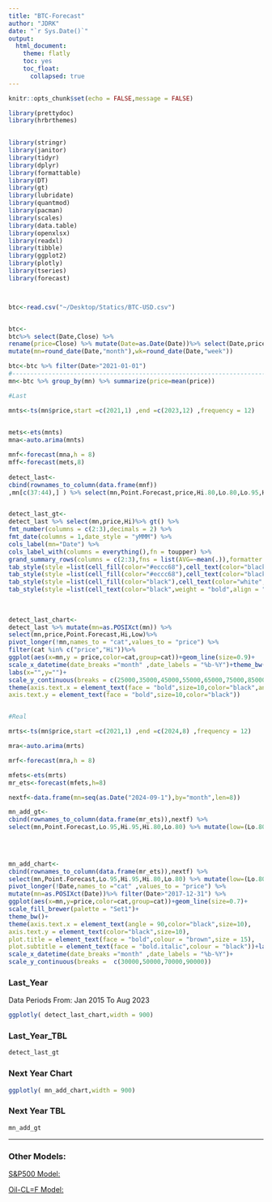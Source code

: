 ```yaml
---
title: "BTC-Forecast"
author: "JDRK"
date: "`r Sys.Date()`"
output: 
  html_document:
    theme: flatly
    toc: yes
    toc_float:
      collapsed: true
---
```


```r
knitr::opts_chunk$set(echo = FALSE,message = FALSE)

library(prettydoc)
library(hrbrthemes)

        
library(stringr)
library(janitor)
library(tidyr)
library(dplyr)
library(formattable)
library(DT)
library(gt)
library(lubridate)
library(quantmod)
library(pacman)
library(scales)
library(data.table)
library(openxlsx)
library(readxl) 
library(tibble)
library(ggplot2)
library(plotly)
library(tseries)
library(forecast)



btc<-read.csv("~/Desktop/Statics/BTC-USD.csv")


btc<-
btc%>% select(Date,Close) %>% 
rename(price=Close) %>% mutate(Date=as.Date(Date))%>% select(Date,price) %>% 
mutate(mn=round_date(Date,"month"),wk=round_date(Date,"week")) 

btc<-btc %>% filter(Date>"2021-01-01")
#--------------------------------------------------------------------------
mn<-btc %>% group_by(mn) %>% summarize(price=mean(price))

#Last

mnts<-ts(mn$price,start =c(2021,1) ,end =c(2023,12) ,frequency = 12)

 
mets<-ets(mnts)
mna<-auto.arima(mnts)

mnf<-forecast(mna,h = 8)
mff<-forecast(mets,8)
 
detect_last<-
cbind(rownames_to_column(data.frame(mnf))
,mn[c(37:44),] ) %>% select(mn,Point.Forecast,price,Hi.80,Lo.80,Lo.95,Hi.95) %>% mutate(Hi=(Hi.80+Hi.95)/2,Low=(Lo.80+Lo.95)/2) %>% select(mn,price,Point.Forecast,Hi,Low)


detect_last_gt<-
detect_last %>% select(mn,price,Hi)%>% gt() %>% 
fmt_number(columns = c(2:3),decimals = 2) %>% 
fmt_date(columns = 1,date_style = "yMMM") %>% 
cols_label(mn="Date") %>% 
cols_label_with(columns = everything(),fn = toupper) %>% 
grand_summary_rows(columns = c(2:3),fns = list(AVG=~mean(.)),formatter = fmt_number,decimals=1) %>% tab_header(title = "Forecast Last Year Data") %>% opt_stylize(style = 3) %>%
tab_style(style =list(cell_fill(color="#eccc68"),cell_text(color="black",weight = "bold")) ,locations = cells_title()) %>% 
tab_style(style =list(cell_fill(color="#eccc68"),cell_text(color="black",weight = "bold")) ,locations = cells_grand_summary()) %>% 
tab_style(style =list(cell_fill(color="black"),cell_text(color="white",weight = "bold")) ,locations = cells_stub_grand_summary())%>% 
tab_style(style =list(cell_text(color="black",weight = "bold",align = "center")) ,locations = cells_body())   
  
  
  
detect_last_chart<-
detect_last %>% mutate(mn=as.POSIXct(mn)) %>% 
select(mn,price,Point.Forecast,Hi,Low)%>%  
pivot_longer(!mn,names_to = "cat",values_to = "price") %>% 
filter(cat %in% c("price","Hi"))%>%  
ggplot(aes(x=mn,y = price,color=cat,group=cat))+geom_line(size=0.9)+
scale_x_datetime(date_breaks ="month" ,date_labels = "%b-%Y")+theme_bw()+
labs(x="",y="")+
scale_y_continuous(breaks = c(25000,35000,45000,55000,65000,75000,85000,95000,105000))+
theme(axis.text.x = element_text(face = "bold",size=10,color="black",angle = 90),
axis.text.y = element_text(face = "bold",size=10,color="black"))


#Real

mrts<-ts(mn$price,start =c(2021,1) ,end =c(2024,8) ,frequency = 12)

mra<-auto.arima(mrts)

mrf<-forecast(mra,h = 8)

mfets<-ets(mrts)
mr_ets<-forecast(mfets,h=8)

nextf<-data.frame(mn=seq(as.Date("2024-09-1"),by="month",len=8))

mn_add_gt<-
cbind(rownames_to_column(data.frame(mr_ets)),nextf) %>% 
select(mn,Point.Forecast,Lo.95,Hi.95,Hi.80,Lo.80) %>% mutate(low=(Lo.80+Lo.95)/2,high=(Hi.80+Hi.95)/2) %>% rename(Date=mn)%>%select(Date,Point.Forecast,low,high)%>% gt() %>% fmt_number(columns = c(2:4),decimals = 2) %>% fmt_date(columns = 1,date_style = "yMMM") %>% tab_row_group(label ="2024" ,rows =Date<"2024-12-31" ,id = "2024",group = "2024")%>% tab_row_group(label ="2025" ,rows =Date>="2025-1-1" ,id = "2025",group = "2025")  %>% cols_label_with(columns = everything(),fn = toupper) %>% summary_rows(groups = everything(),columns = c(2:4),fns = list(AVG=~mean(.)),formatter = fmt_number,decimals=1) %>% row_group_order(groups = c("2024","2025")) %>% tab_header(title = "Forecast Next Year") %>% opt_stylize(style = 3) %>% tab_style(style =list(cell_fill(color="#eccc68"),cell_text(color="black",weight = "bold")) ,locations = cells_title()) %>% tab_style(style =list(cell_fill(color="#eccc68"),cell_text(color="black",weight = "bold")) ,locations = cells_summary()) %>% tab_style(style =list(cell_fill(color="black"),cell_text(color="white",weight = "bold")) ,locations = cells_stub_summary())%>% tab_style(style =list(cell_fill(color="#ced6e0"),cell_text(color="black",weight = "bold")) ,locations = cells_group()) %>% tab_style(style =list(cell_text(color="black",weight = "bold",align = "center")) ,locations = cells_body())   
  

  

mn_add_chart<-
cbind(rownames_to_column(data.frame(mr_ets)),nextf) %>% 
select(mn,Point.Forecast,Lo.95,Hi.95,Hi.80,Lo.80) %>% mutate(low=(Lo.80+Lo.95)/2,high=(Hi.80+Hi.95)/2) %>% rename(Date=mn)%>%select(Date,Point.Forecast,low,high)%>%
pivot_longer(!Date,names_to ="cat" ,values_to = "price") %>% 
mutate(mn=as.POSIXct(Date))%>% filter(Date>"2017-12-31") %>% 
ggplot(aes(x=mn,y=price,color=cat,group=cat))+geom_line(size=0.7)+
scale_fill_brewer(palette = "Set1")+
theme_bw()+
theme(axis.text.x = element_text(angle = 90,color="black",size=10),
axis.text.y = element_text(color="black",size=10),
plot.title = element_text(face = "bold",colour = "brown",size = 15),
plot.subtitle = element_text(face = "bold.italic",colour = "black"))+labs(x="",y="")+
scale_x_datetime(date_breaks ="month" ,date_labels = "%b-%Y")+
scale_y_continuous(breaks =  c(30000,50000,70000,90000))

```


 


### Last_Year


Data Periods From: Jan 2015 To Aug 2023


```r
ggplotly( detect_last_chart,width = 900)
```

### Last_Year_TBL
```r
detect_last_gt
```

### Next Year Chart

```r
ggplotly( mn_add_chart,width = 900)
```

 
### Next Year TBL
```r
mn_add_gt
```

 
-----------------------------------------------------------------------------

### Other Models:

[S&P500 Model:](https://afaaqitc.github.io/SP500/#Last_Year_Table)

[Oil-CL=F Model:](https://afaaqitc.github.io/OIL-Forecast/#Detect_Forecast_Model_Fore_Last_8_Months)
 
 
 
  